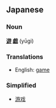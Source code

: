 ==Japanese==
===Noun===
'''[[遊]] [[戯]]''' (yūgi)

===Translations===
*English: [[game]]

===Simplified===
*[[游戏]]